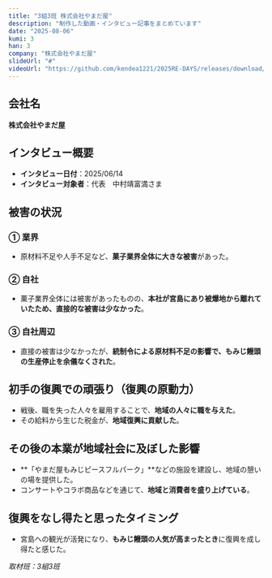 ```yaml
---
title: "3組3班 株式会社やまだ屋"
description: "制作した動画・インタビュー記事をまとめています"
date: "2025-08-06"
kumi: 3
han: 3
company: "株式会社やまだ屋"
slideUrl: "#"
videoUrl: "https://github.com/kendea1221/2025RE-DAYS/releases/download/videos/33.mov"
---
```

## 会社名
**株式会社やまだ屋**

## インタビュー概要
- **インタビュー日付**：2025/06/14  
- **インタビュー対象者**：代表　中村靖富満さま  

## 被害の状況

### ① 業界
- 原材料不足や人手不足など、**菓子業界全体に大きな被害**があった。  

### ② 自社
- 菓子業界全体には被害があったものの、**本社が宮島にあり被爆地から離れていたため、直接的な被害は少なかった**。  

### ③ 自社周辺
- 直接の被害は少なかったが、**統制令による原材料不足の影響で、もみじ饅頭の生産停止を余儀なくされた**。  

## 初手の復興での頑張り（復興の原動力）
- 戦後、職を失った人々を雇用することで、**地域の人々に職を与えた**。  
- その給料から生じた税金が、**地域復興に貢献した**。  

## その後の本業が地域社会に及ぼした影響
- **「やまだ屋もみじピースフルパーク」**などの施設を建設し、地域の憩いの場を提供した。  
- コンサートやコラボ商品などを通じて、**地域と消費者を盛り上げている**。  

## 復興をなし得たと思ったタイミング
- 宮島への観光が活発になり、**もみじ饅頭の人気が高まったとき**に復興を成し得たと感じた。  

*取材班：3組3班*